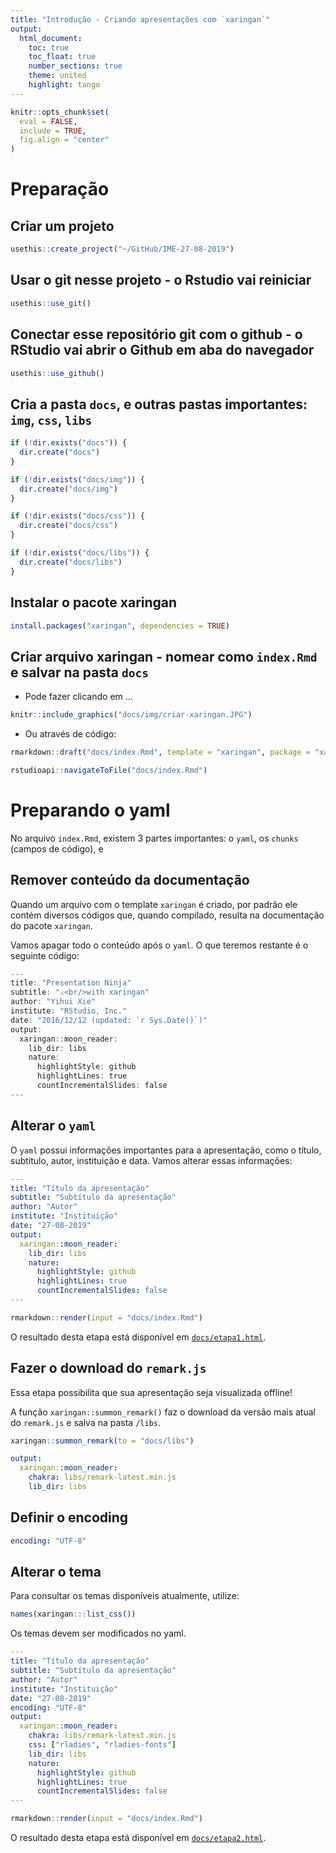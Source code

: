 ```yaml
---
title: "Introdução - Criando apresentações com `xaringan`"
output: 
  html_document:
    toc: true
    toc_float: true
    number_sections: true
    theme: united
    highlight: tango
---
```


```r
knitr::opts_chunk$set(
  eval = FALSE,
  include = TRUE,
  fig.align = "center"
)
```

# Preparação
## Criar um projeto
```r
usethis::create_project("~/GitHub/IME-27-08-2019")
```

## Usar o git nesse projeto - o Rstudio vai reiniciar
```r
usethis::use_git()
```

## Conectar esse repositório git com o github - o RStudio vai abrir o Github em aba do navegador
```r
usethis::use_github()
```

## Cria a pasta `docs`, e outras pastas importantes: `img`, `css`, `libs`
```r
if (!dir.exists("docs")) {
  dir.create("docs")
} 

if (!dir.exists("docs/img")) {
  dir.create("docs/img")
} 

if (!dir.exists("docs/css")) {
  dir.create("docs/css")
} 

if (!dir.exists("docs/libs")) {
  dir.create("docs/libs")
} 
```

## Instalar o pacote xaringan

```r
install.packages("xaringan", dependencies = TRUE)
```

## Criar arquivo xaringan - nomear como `index.Rmd` e salvar na pasta `docs`

- Pode fazer clicando em ...
```r
knitr::include_graphics("docs/img/criar-xaringan.JPG")
```

- Ou através de código:
```r
rmarkdown::draft("docs/index.Rmd", template = "xaringan", package = "xaringan")
```

```r
rstudioapi::navigateToFile("docs/index.Rmd")
```


# Preparando o yaml

No arquivo `index.Rmd`, existem 3 partes importantes: o `yaml`, os `chunks` (campos de código), e 

## Remover conteúdo da documentação
Quando um arquivo com o template `xaringan` é criado, por padrão ele contém diversos códigos que, quando compilado, resulta na documentação do pacote `xaringan`. 

Vamos apagar todo o conteúdo após o `yaml`. O que teremos restante é o seguinte código:

```r
---
title: "Presentation Ninja"
subtitle: "⚔<br/>with xaringan"
author: "Yihui Xie"
institute: "RStudio, Inc."
date: "2016/12/12 (updated: `r Sys.Date()`)"
output:
  xaringan::moon_reader:
    lib_dir: libs
    nature:
      highlightStyle: github
      highlightLines: true
      countIncrementalSlides: false
---

```


## Alterar o `yaml`

O `yaml` possui informações importantes para a apresentação, como o título, subtítulo, autor, instituição e data. Vamos alterar essas informações:

```yaml
---
title: "Título da apresentação"
subtitle: "Subtítulo da apresentação"
author: "Autor"
institute: "Instituição"
date: "27-08-2019"
output:
  xaringan::moon_reader:
    lib_dir: libs
    nature:
      highlightStyle: github
      highlightLines: true
      countIncrementalSlides: false
---
```

```r
rmarkdown::render(input = "docs/index.Rmd")
```

O resultado desta etapa está disponível em [`docs/etapa1.html`](https://beatrizmilz.github.io/IME-27-08-2019/etapa1.html).

## Fazer o download do `remark.js`
Essa etapa possibilita que sua apresentação seja visualizada offline!

A função `xaringan::summon_remark()` faz o download da versão mais atual do `remark.js` e salva na pasta `/libs`. 

```r
xaringan::summon_remark(to = "docs/libs")
```

```yaml
output:
  xaringan::moon_reader:
    chakra: libs/remark-latest.min.js
    lib_dir: libs
```


## Definir o encoding

```yaml
encoding: "UTF-8"
```

## Alterar o tema

Para consultar os temas disponíveis atualmente, utilize:
```r
names(xaringan:::list_css())
```

Os temas devem ser modificados no yaml.

```yaml
---
title: "Título da apresentação"
subtitle: "Subtítulo da apresentação"
author: "Autor"
institute: "Instituição"
date: "27-08-2019"
encoding: "UTF-8"
output:
  xaringan::moon_reader:
    chakra: libs/remark-latest.min.js
    css: ["rladies", "rladies-fonts"]
    lib_dir: libs
    nature:
      highlightStyle: github
      highlightLines: true
      countIncrementalSlides: false
---

```

```r
rmarkdown::render(input = "docs/index.Rmd")
```

O resultado desta etapa está disponível em [`docs/etapa2.html`](https://beatrizmilz.github.io/IME-27-08-2019/etapa2.html).

